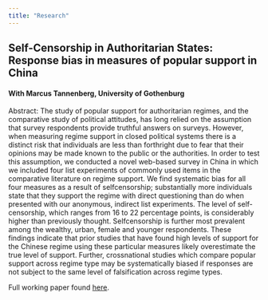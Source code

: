 ```yaml
---
title: "Research"
---
```


## Self-Censorship in Authoritarian States: Response bias in measures of popular support in China

#### With Marcus Tannenberg, University of Gothenburg

Abstract: The study of popular support for authoritarian regimes, and the comparative study of political
attitudes, has long relied on the assumption that survey respondents provide truthful answers on
surveys. However, when measuring regime support in closed political systems there is a distinct risk
that individuals are less than forthright due to fear that their opinions may be made known to the
public or the authorities. In order to test this assumption, we conducted a novel web-based survey
in China in which we included four list experiments of commonly used items in the comparative
literature on regime support. We find systematic bias for all four measures as a result of selfcensorship;
substantially more individuals state that they support the regime with direct questioning
than do when presented with our anonymous, indirect list experiments. The level of self-censorship,
which ranges from 16 to 22 percentage points, is considerably higher than previously thought. Selfcensorship
is further most prevalent among the wealthy, urban, female and younger respondents.
These findings indicate that prior studies that have found high levels of support for the Chinese
regime using these particular measures likely overestimate the true level of support. Further, crossnational
studies which compare popular support across regime type may be systematically biased if
responses are not subject to the same level of falsification across regime types.

Full working paper found <a href="https://www.v-dem.net/media/filer_public/2d/bc/2dbc44aa-5558-4972-9e01-f4ca144586a1/v-dem_working_paper_2018_66.pdf" target="_blank">here</a>.
